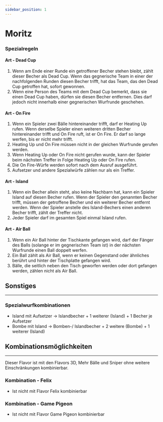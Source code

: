 ```yaml
---
sidebar_position: 1
---
```


# Moritz

### Spezialregeln

#### Art - <Highlight>Dead Cup</Highlight>

1. <Highlight>Wenn am Ende einer Runde ein getroffener Becher stehen bleibt, zählt dieser Becher als Dead Cup. Wenn das gegnerische Team in einer der nachfolgenden Runden diesen Becher trifft, hat das Team, das den Dead Cup getroffen hat, sofort gewonnen.</Highlight>
2. <Highlight>Wenn eine Person des Teams mit dem Dead Cup bemerkt, dass sie einen Dead Cup haben, dürfen sie diesen Becher entfernen. Dies darf jedoch nicht innerhalb einer gegnerischen Wurfrunde geschehen.</Highlight>

#### Art - <Highlight>On Fire</Highlight>

1. <Highlight>Wenn ein Spieler zwei Bälle hintereinander trifft, darf er Heating Up rufen. Wenn derselbe Spieler einen weiteren dritten Becher hintereinander trifft und On Fire ruft, ist er On Fire. Er darf so lange werfen, bis er nicht mehr trifft.</Highlight>
2. <Highlight>Heating Up und On Fire müssen nicht in der gleichen Wurfrunde gerufen werden.</Highlight>
3. <Highlight>Wenn Heating Up oder On Fire nicht gerufen wurde, kann der Spieler beim nächsten Treffer in Folge Heating Up oder On Fire rufen.</Highlight>
4. <Highlight>Die On Fire-Würfe werden sofort nach dem Ausruf ausgeführt.</Highlight>
5. <Highlight>Aufsetzer und andere Spezialwürfe zählen nur als ein Treffer.</Highlight>

#### Art - <Highlight>Island</Highlight>

1. <Highlight>Wenn ein Becher allein steht, also keine Nachbarn hat, kann ein Spieler Island auf diesen Becher rufen. Wenn der Spieler den genannten Becher trifft, müssen der getroffene Becher und ein weiterer Becher entfernt werden. Wenn der Spieler anstelle des Island-Bechers einen anderen Becher trifft, zählt der Treffer nicht.</Highlight>
2. <Highlight>Jeder Spieler darf im gesamten Spiel einmal Island rufen.</Highlight>

#### Art - <Highlight>Air Ball</Highlight>

1. <Highlight>Wenn ein Air Ball hinter der Tischkante gefangen wird, darf der Fänger des Balls (solange er im gegnerischen Team ist) in der nächsten Wurfrunde einen Ball doppelt werfen.</Highlight>
2. <Highlight>Ein Ball zählt als Air Ball, wenn er keinen Gegenstand oder ähnliches berührt und hinter der Tischplatte gefangen wird.</Highlight>
3. <Highlight>Bälle, die seitlich neben den Tisch geworfen werden oder dort gefangen werden, zählen nicht als Air Ball.</Highlight>

## Sonstiges
<hr/>

### Spezialwurfkombinationen

- <Highlight>Island mit Aufsetzer &rarr; Islandbecher + 1 weiterer (Island) + 1 Becher je Aufsetzer</Highlight>
- <Highlight>Bombe mit Island &rarr; Bomben-/ Islandbecher + 2 weitere (Bombe) + 1 weiterer (Island)</Highlight>

## Kombinationsmöglichkeiten
<hr/>

Dieser Flavor ist mit den Flavors 3D, Mehr Bälle und Sniper ohne weitere Einschränkungen kombinierbar.

### Kombination - Felix

- Ist nicht mit Flavor Felix kombinierbar

### Kombination - Game Pigeon

- Ist nicht mit Flavor Game Pigeon kombinierbar
